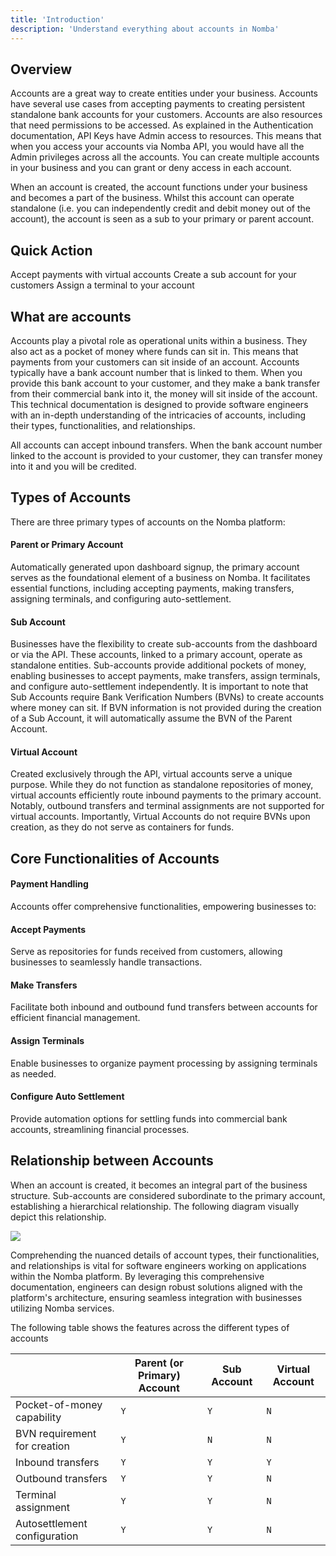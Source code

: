 ```yaml
---
title: 'Introduction'
description: 'Understand everything about accounts in Nomba'
---
```


## Overview

Accounts are a great way to create entities under your business. Accounts have several use cases from accepting payments to creating persistent standalone bank accounts for your customers. Accounts are also resources that need permissions to be accessed. As explained in the Authentication documentation, API Keys have Admin access to resources. This means that when you access your accounts via Nomba API, you would have all the Admin privileges across all the accounts. You can create multiple accounts in your business and you can grant or deny access in each account.

When an account is created, the account functions under your business and becomes a part of the business. Whilst this account can operate standalone (i.e. you can independently credit and debit money out of the account), the account is seen as a sub to your primary or parent account.

## Quick Action
<CardGroup cols={3}>
  <Card
    title="Create virtual accounts"
    icon="cart-shopping"
    href="/core-concepts/accounts/creating-a-virtual-account"
  >
    Accept payments with virtual accounts
  </Card>
  <Card
    title="Create sub accounts"
    icon="vault"
    href="/core-concepts/accounts/creating-a-sub-account"
  >
    Create a sub account for your customers
  </Card>
  <Card
    title="Assign a terminal"
    icon="paperclip"
    href="/core-concepts/accounts/terminal-assignment"
  >
    Assign a terminal to your account
  </Card>
</CardGroup>

## What are accounts

Accounts play a pivotal role as operational units within a business. They also act as a pocket of money where funds can sit in. This means that payments from your customers can sit inside of an account. Accounts typically have a bank account number that is linked to them. When you provide this bank account to your customer, and they make a bank transfer from their commercial bank into it, the money will sit inside of the account. This technical documentation is designed to provide software engineers with an in-depth understanding of the intricacies of accounts, including their types, functionalities, and relationships.

<Note>
All accounts can accept inbound transfers. When the bank account number linked to the account is provided to your customer, they can transfer money into it and you will be credited.
</Note>

## Types of Accounts

There are three primary types of accounts on the Nomba platform:

#### Parent or Primary Account

Automatically generated upon dashboard signup, the primary account serves as the foundational element of a business on Nomba. It facilitates essential functions, including accepting payments, making transfers, assigning terminals, and configuring auto-settlement.

#### Sub Account

Businesses have the flexibility to create sub-accounts from the dashboard or via the API. These accounts, linked to a primary account, operate as standalone entities. Sub-accounts provide additional pockets of money, enabling businesses to accept payments, make transfers, assign terminals, and configure auto-settlement independently. It is important to note that Sub Accounts require Bank Verification Numbers (BVNs) to create accounts where money can sit. If BVN information is not provided during the creation of a Sub Account, it will automatically assume the BVN of the Parent Account.

#### Virtual Account

Created exclusively through the API, virtual accounts serve a unique purpose. While they do not function as standalone repositories of money, virtual accounts efficiently route inbound payments to the primary account. Notably, outbound transfers and terminal assignments are not supported for virtual accounts. Importantly, Virtual Accounts do not require BVNs upon creation, as they do not serve as containers for funds.

## Core Functionalities of Accounts

#### Payment Handling
Accounts offer comprehensive functionalities, empowering businesses to:

#### Accept Payments
Serve as repositories for funds received from customers, allowing businesses to seamlessly handle transactions.

#### Make Transfers
Facilitate both inbound and outbound fund transfers between accounts for efficient financial management.

#### Assign Terminals
Enable businesses to organize payment processing by assigning terminals as needed.

#### Configure Auto Settlement
Provide automation options for settling funds into commercial bank accounts, streamlining financial processes.

## Relationship between Accounts

When an account is created, it becomes an integral part of the business structure. Sub-accounts are considered subordinate to the primary account, establishing a hierarchical relationship. The following diagram visually depict this relationship.

<Frame caption="Relationship between accounts">
    <img src="/images/account-relationship-1.png" style={{ borderRadius: '0.5rem' }} />
</Frame>

Comprehending the nuanced details of account types, their functionalities, and relationships is vital for software engineers working on applications within the Nomba platform. By leveraging this comprehensive documentation, engineers can design robust solutions aligned with the platform's architecture, ensuring seamless integration with businesses utilizing Nomba services.

The following table shows the features across the different types of accounts

|                                | Parent (or Primary) Account    | Sub Account    | Virtual Account    |
| -----------------------------  | ------------------------------ | -------------- | ------------------ |
| Pocket-of-money capability     |              `Y`               |       `Y`      |         `N`        |
| BVN requirement for creation   |              `Y`               |       `N`      |         `N`        |
| Inbound transfers              |              `Y`               |       `Y`      |         `Y`        |
| Outbound transfers             |              `Y`               |       `Y`      |         `N`        |
| Terminal assignment            |              `Y`               |       `Y`      |         `N`        |
| Autosettlement configuration   |              `Y`               |       `Y`      |         `N`        |